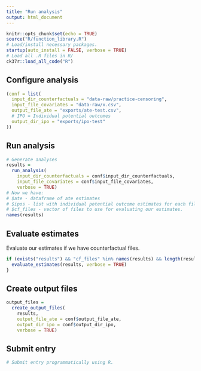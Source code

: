 ```yaml
---
title: "Run analysis"
output: html_document
---
```


```r
knitr::opts_chunk$set(echo = TRUE)
source("R/function_library.R")
# Load/install necessary packages.
startup(auto_install = FALSE, verbose = TRUE)
# Load all .R files in R/
ck37r::load_all_code("R")
```

## Configure analysis

```r
(conf = list(
  input_dir_counterfactuals = "data-raw/practice-censoring",
  input_file_covariates = "data-raw/x.csv",
  output_file_ate = "exports/ate-test.csv",
  # IPO = Individual potential outcomes
  output_dir_ipo = "exports/ipo-test"
))
```

## Run analysis

```r

# Generate analyses
results =
  run_analysis(
    input_dir_counterfactuals = conf$input_dir_counterfactuals,
    input_file_covariates = conf$input_file_covariates,
    verbose = TRUE)
# Now we have:
# $ate - dataframe of ate estimates
# $ipos - list with individual potential outcome estimates for each file.
# $cf_files - vector of files to use for evaluating our estimates. 
names(results)
```

## Evaluate estimates

Evaluate our estimates if we have counterfactual files.

```r
if (exists("results") && "cf_files" %in% names(results) && length(results$cf_files) > 0L) {
  evaluate_estimates(results, verbose = TRUE)
}
```

## Create output files

```r
output_files =
  create_output_files(
    results,
    output_file_ate = conf$output_file_ate,
    output_dir_ipo = conf$output_dir_ipo,
    verbose = TRUE)
```

## Submit entry

```r
# Submit entry programmatically using R.
```